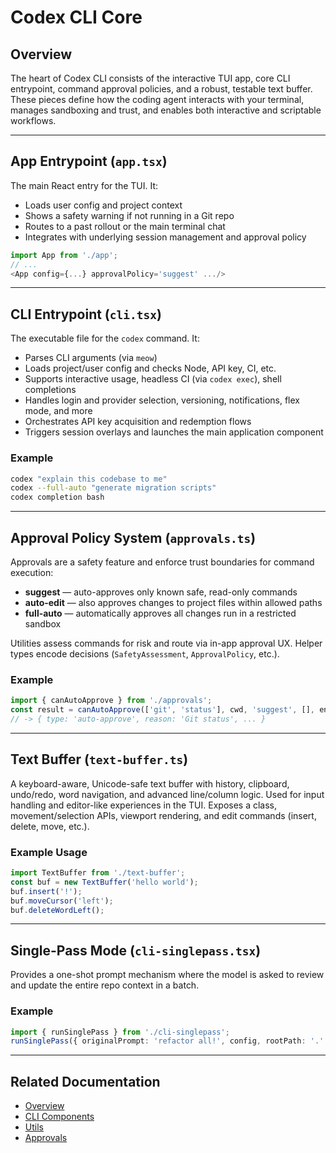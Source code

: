 # Codex CLI Core

## Overview
The heart of Codex CLI consists of the interactive TUI app, core CLI entrypoint, command approval policies, and a robust, testable text buffer. These pieces define how the coding agent interacts with your terminal, manages sandboxing and trust, and enables both interactive and scriptable workflows.

---

## App Entrypoint (`app.tsx`)
The main React entry for the TUI. It:
- Loads user config and project context
- Shows a safety warning if not running in a Git repo
- Routes to a past rollout or the main terminal chat
- Integrates with underlying session management and approval policy

```typescript
import App from './app';
// ...
<App config={...} approvalPolicy='suggest' .../>
```

---

## CLI Entrypoint (`cli.tsx`)
The executable file for the `codex` command. It:
- Parses CLI arguments (via `meow`)
- Loads project/user config and checks Node, API key, CI, etc.
- Supports interactive usage, headless CI (via `codex exec`), shell completions
- Handles login and provider selection, versioning, notifications, flex mode, and more
- Orchestrates API key acquisition and redemption flows
- Triggers session overlays and launches the main application component

### Example
```sh
codex "explain this codebase to me"
codex --full-auto "generate migration scripts"
codex completion bash
```

---

## Approval Policy System (`approvals.ts`)
Approvals are a safety feature and enforce trust boundaries for command execution:
- **suggest** — auto-approves only known safe, read-only commands
- **auto-edit** — also approves changes to project files within allowed paths
- **full-auto** — automatically approves all changes run in a restricted sandbox

Utilities assess commands for risk and route via in-app approval UX. Helper types encode decisions (`SafetyAssessment`, `ApprovalPolicy`, etc.).

### Example
```typescript
import { canAutoApprove } from './approvals';
const result = canAutoApprove(['git', 'status'], cwd, 'suggest', [], env);
// -> { type: 'auto-approve', reason: 'Git status', ... }
```

---

## Text Buffer (`text-buffer.ts`)
A keyboard-aware, Unicode-safe text buffer with history, clipboard, undo/redo, word navigation, and advanced line/column logic. Used for input handling and editor-like experiences in the TUI. Exposes a class, movement/selection APIs, viewport rendering, and edit commands (insert, delete, move, etc.).

### Example Usage
```typescript
import TextBuffer from './text-buffer';
const buf = new TextBuffer('hello world');
buf.insert('!');
buf.moveCursor('left');
buf.deleteWordLeft();
```

---

## Single-Pass Mode (`cli-singlepass.tsx`)
Provides a one-shot prompt mechanism where the model is asked to review and update the entire repo context in a batch.

### Example
```typescript
import { runSinglePass } from './cli-singlepass';
runSinglePass({ originalPrompt: 'refactor all!', config, rootPath: '.' });
```

---

## Related Documentation
- [Overview](./overview.mdx)
- [CLI Components](./codex-cli-components.mdx)
- [Utils](./codex-cli-utils.mdx)
- [Approvals](./codex-cli-core.mdx#approval-policy-system-approvalsts)
